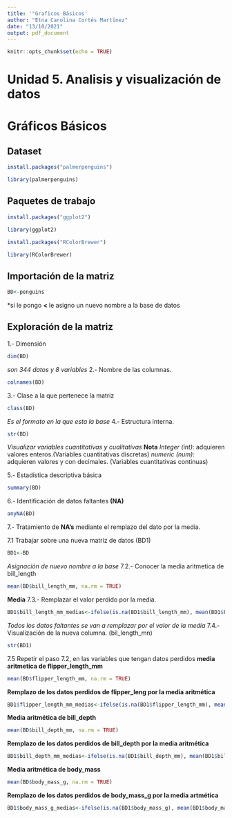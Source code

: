 ---
title: '"Graficos Básicos'
author: "Etna Carolina Cortés Martínez"
date: "13/10/2021"
output: pdf_document
---

```{r setup, include=FALSE}
knitr::opts_chunk$set(echo = TRUE)
```

# Unidad 5. Analisis y visualización de datos 

# Gráficos Básicos 

## Dataset 

```{r, eval=FALSE, warning=FALSE, message=FALSE}
install.packages("palmerpenguins")
```
```{r, warning=FALSE, message=FALSE}
library(palmerpenguins)
```


## Paquetes de trabajo 
```{r, eval=FALSE, warning=FALSE, message=FALSE}
install.packages("ggplot2")
```
```{r, eval=FALSE, warning=FALSE, message=FALSE}
library(ggplot2)
```
```{r, eval=FALSE, warning=FALSE, message=FALSE}
install.packages("RColorBrewer")
```
```{r, eval=FALSE, warning=FALSE, message=FALSE}
library(RColorBrewer)
```

## Importación de la matriz
```{r}
BD<-penguins
```
*si le pongo **<** le asigno un nuevo nombre a la base de datos 

## Exploración de la matriz
1.- Dimensión 
```{r}
dim(BD)
```
*son 344 datos y 8 variables*
2.- Nombre de las columnas.
```{r}
colnames(BD)
```
3.- Clase a la que pertenece la matriz
```{r}
class(BD)
```
*Es el formato en la que esta la base*
4.- Estructura interna.
```{r}
str(BD)
```
*Visualizar variables cuantitativas y cualitativas*
**Nota** *Integer (int)*: adquieren valores enteros.(Variables cuantitativas discretas)
*numeric (num)*: adquieren valores y con decimales. (Variables cuantitativas continuas) 

5.- Estadística descriptiva básica
```{r}
summary(BD)
```
6.- Identificación de datos faltantes **(NA)**
```{r}
anyNA(BD)
```
7.- Tratamiento de **NA's** mediante el remplazo del dato por la media.

7.1 Trabajar sobre una nueva matriz de datos (BD1)
```{r}
BD1<-BD
```
*Asignación de nuevo nombre a la base*
7.2.- Conocer la media aritmetica de bill_length
```{r media_bl}
mean(BD$bill_length_mm, na.rm = TRUE)
```
**Media**
7.3.- Remplazar el valor perdido por la media.
```{r b_length_media}
BD1$bill_length_mm_medias<-ifelse(is.na(BD1$bill_length_mm), mean(BD1$bill_length_mm,na.rm = TRUE), BD1$bill_length_mm )
```
*Todos los datos faltantes se van a remplazar por el valor de la media*
7.4.-Visualización de la nueva columna.
(bil_length_mn)
```{r str_BD1}
str(BD1)
```
7.5 Repetir el paso 7.2, en las variables que tengan datos perdidos 
**media aritmetica de flipper_length_mm**
```{r media_F}
mean(BD$flipper_length_mm, na.rm = TRUE)
```
**Remplazo de los datos perdidos de flipper_leng por la media aritmética**
```{r f_length_media}
BD1$flipper_length_mm_medias<-ifelse(is.na(BD1$flipper_length_mm), mean(BD1$flipper_length_mm,na.rm = TRUE), BD1$flipper_length_mm )
```
**Media aritmética de  bill_depth**
```{r media_b}
mean(BD$bill_depth_mm, na.rm = TRUE)
```
**Remplazo de los datos perdidos de bill_depth por la media aritmética**
```{r b_depth_media }
BD1$bill_depth_mm_medias<-ifelse(is.na(BD1$bill_depth_mm), mean(BD1$bill_depth_mm,na.rm = TRUE), BD1$bill_depth_mm )
```
**Media aritmética de body_mass**
```{r media_bm}
mean(BD$body_mass_g, na.rm = TRUE)
```
**Remplazo de los datos perdidos de body_mass_g por la media artmética**
```{r b_mass_media}
BD1$body_mass_g_medias<-ifelse(is.na(BD1$body_mass_g), mean(BD1$body_mass_g,na.rm = TRUE), BD1$body_mass_g )
```




